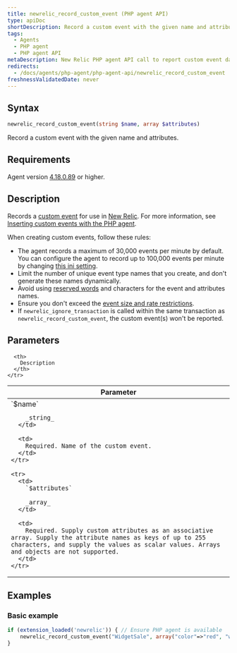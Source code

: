 ```yaml
---
title: newrelic_record_custom_event (PHP agent API)
type: apiDoc
shortDescription: Record a custom event with the given name and attributes.
tags:
  - Agents
  - PHP agent
  - PHP agent API
metaDescription: New Relic PHP agent API call to report custom event data to New Relic.
redirects:
  - /docs/agents/php-agent/php-agent-api/newrelic_record_custom_event
freshnessValidatedDate: never
---
```


## Syntax

```php
newrelic_record_custom_event(string $name, array $attributes)
```

Record a custom event with the given name and attributes.

## Requirements

Agent version [4.18.0.89](/docs/release-notes/agent-release-notes/php-release-notes/php-agent-418089) or higher.

## Description

Records a [custom event](/docs/using-new-relic/welcome-new-relic/getting-started/glossary#custom%20event) for use in [New Relic](/docs/insights/new-relic-insights/understanding-insights/new-relic-insights). For more information, see [Inserting custom events with the PHP agent](/docs/insights/new-relic-insights/adding-querying-data/inserting-custom-events-new-relic-agents#php-att).

<Callout variant="tip">
  When creating custom events, follow these rules:

  * The agent records a maximum of 30,000 events per minute by default. You can configure the agent to record up to 100,000 events per minute by changing [this ini setting](/docs/apm/agents/php-agent/configuration/php-agent-configuration/#inivar-custom-events-maxsamples).
  * Limit the number of unique event type names that you create, and don't generate these names dynamically.
  * Avoid using [reserved words](/docs/data-apis/custom-data/custom-events/data-requirements-limits-custom-event-data/#reserved-words) and characters for the event and attributes names.
  * Ensure you don't exceed the [event size and rate restrictions](/docs/data-apis/custom-data/custom-events/data-requirements-limits-custom-event-data/).
  * If `newrelic_ignore_transaction` is called within the same transaction as `newrelic_record_custom_event`, the custom event(s) won't be reported.
</Callout>
  

## Parameters

<table>
  <thead>
    <tr>
      <th width="25%">
        Parameter
      </th>

      <th>
        Description
      </th>
    </tr>
  </thead>

  <tbody>
    <tr>
      <td>
        `$name`

        _string_
      </td>

      <td>
        Required. Name of the custom event.
      </td>
    </tr>

    <tr>
      <td>
        `$attributes`

        _array_
      </td>

      <td>
        Required. Supply custom attributes as an associative array. Supply the attribute names as keys of up to 255 characters, and supply the values as scalar values. Arrays and objects are not supported.
      </td>
    </tr>
  </tbody>
</table>

## Examples

### Basic example

```php
if (extension_loaded('newrelic')) { // Ensure PHP agent is available
    newrelic_record_custom_event("WidgetSale", array("color"=>"red", "weight"=>12.5));
}
```
